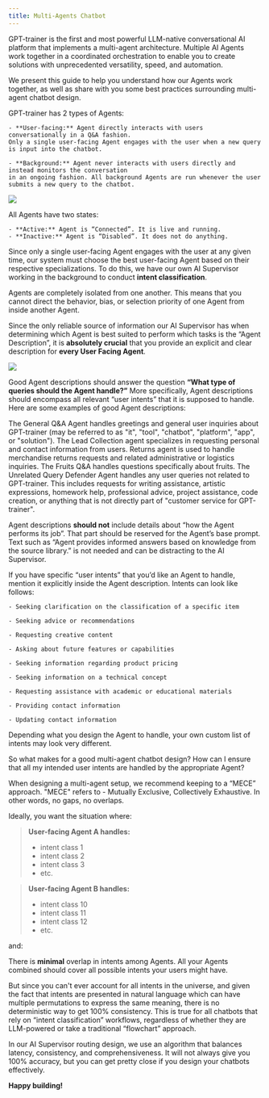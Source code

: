 ```yaml
---
title: Multi-Agents Chatbot
---
```


GPT-trainer is the first and most powerful LLM-native conversational AI platform that
implements a multi-agent architecture. Multiple AI Agents work together in a coordinated orchestration
to enable you to create solutions with unprecedented versatility, speed, and automation.

We present this guide to help you understand how our Agents work together, as well as share
with you some best practices surrounding multi-agent chatbot design.

GPT-trainer has 2 types of Agents:

    - **User-facing:** Agent directly interacts with users conversationally in a Q&A fashion.
    Only a single user-facing Agent engages with the user when a new query is input into the chatbot.

    - **Background:** Agent never interacts with users directly and instead monitors the conversation
    in an ongoing fashion. All background Agents are run whenever the user submits a new query to the chatbot.

<Frame>
  <img src="/images/multi-agents-chatbot-1.png" />
</Frame>

All Agents have two states:

    - **Active:** Agent is “Connected”. It is live and running.
    - **Inactive:** Agent is “Disabled”. It does not do anything.

Since only a single user-facing Agent engages with the user at any given time, our system
must choose the best user-facing Agent based on their respective specializations. To do this,
we have our own AI Supervisor working in the background to conduct **intent classification**.

<Note>
  Agents are completely isolated from one another. This means that you cannot
  direct the behavior, bias, or selection priority of one Agent from inside
  another Agent.
</Note>

Since the only reliable source of information our AI Supervisor has when determining which Agent
is best suited to perform which tasks is the “Agent Description”, it is **absolutely crucial** that you provide
an explicit and clear description for **every User Facing Agent**.

<Frame>
  <img src="/images/multi-agents-chatbot-2.png" />
</Frame>

Good Agent descriptions should answer the question **“What type of queries should the Agent handle?”**
More specifically, Agent descriptions should encompass all relevant “user intents” that it is supposed to handle.
Here are some examples of good Agent descriptions:

<Card title="General Q&A">
  The General Q&A Agent handles greetings and general user inquiries about
  GPT-trainer (may be referred to as "it", "tool", "chatbot", "platform", "app",
  or "solution").
</Card>

<Card title="Lead Collection">
  The Lead Collection agent specializes in requesting personal and contact
  information from users.
</Card>

<Card title="Returns">
  Returns agent is used to handle merchandise returns requests and related
  administrative or logistics inquiries.
</Card>

<Card title="Fruits Q&A">
  The Fruits Q&A handles questions specifically about fruits.
</Card>

<Card title="Unrelated Query Defender">
  The Unrelated Query Defender Agent handles any user queries not related to
  GPT-trainer. This includes requests for writing assistance, artistic
  expressions, homework help, professional advice, project assistance, code
  creation, or anything that is not directly part of "customer service for
  GPT-trainer".
</Card>

Agent descriptions **should not** include details about “how the Agent performs its job”.
That part should be reserved for the Agent’s base prompt. Text such as “Agent provides informed
answers based on knowledge from the source library.” is not needed and can be distracting to the AI Supervisor.

If you have specific “user intents” that you’d like an Agent to handle, mention it explicitly inside the Agent description. Intents can look like follows:

    - Seeking clarification on the classification of a specific item

    - Seeking advice or recommendations

    - Requesting creative content

    - Asking about future features or capabilities

    - Seeking information regarding product pricing

    - Seeking information on a technical concept

    - Requesting assistance with academic or educational materials

    - Providing contact information

    - Updating contact information

Depending what you design the Agent to handle, your own custom list of intents may look very different.

So what makes for a good multi-agent chatbot design? How can I ensure that all my intended user intents are handled by the appropriate Agent?

When designing a multi-agent setup, we recommend keeping to a “MECE” approach.
"MECE" refers to - Mutually Exclusive, Collectively Exhaustive. In other words, no gaps, no overlaps.

Ideally, you want the situation where:

> **User-facing Agent A handles:**
>
> - intent class 1
> - intent class 2
> - intent class 3
> - etc.

> **User-facing Agent B handles:**
>
> - intent class 10
> - intent class 11
> - intent class 12
> - etc.

and:

There is **minimal** overlap in intents among Agents.
All your Agents combined should cover all possible intents your users might have.

But since you can't ever account for all intents in the universe, and given the fact that intents are
presented in natural language which can have multiple permutations to express the same meaning,
there is no deterministic way to get 100% consistency. This is true for all chatbots
that rely on “intent classification” workflows, regardless of whether they are
LLM-powered or take a traditional “flowchart” approach.

In our AI Supervisor routing design, we use an algorithm that balances latency, consistency,
and comprehensiveness. It will not always give you 100% accuracy,
but you can get pretty close if you design your chatbots effectively.

**Happy building!**
